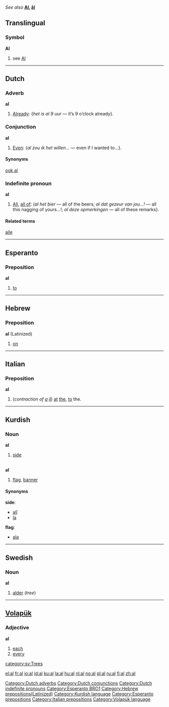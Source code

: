 ''See also'' '''[[Al]], [[ål]]'''

==Translingual==
===Symbol===
'''Al'''
# see [[Al]]


----

==Dutch==

===Adverb===
'''al'''
#[[already|Already]]: {''het is al 9 uur'' — it’s 9 o’clock already}.

===Conjunction===
'''al'''
#[[even|Even]]: {''al zou ik het willen...'' — even if I wanted to...}.

====Synonyms====
[[ook al]]

===Indefinite pronoun===
'''al'''
#[[all|All]], [[all of]]: (''al het bier'' — all of the beers; ''al dat gezeur van jou...!'' — all this nagging of yours...!; ''al deze opmerkingen'' — all of these remarks}.

====Related terms====
[[alle]]

[[Category:Dutch adverbs]]
[[Category:Dutch conjunctions]]
[[Category:Dutch indefinite pronouns]]


----

==Esperanto==
===Preposition===
'''al'''

#[[to]]
[[Category:Esperanto BRO1]]


----

==Hebrew==
===Preposition===
'''al''' (Latinized)

#[[on]]

[[Category:Hebrew prepositions(Latinized)]]


----

==Italian==
===Preposition===
'''al'''

# (''contraction of [[a#Italian|a]] [[il#Italian|il]]'') [[at]] [[the]], [[to]] the.


----

==Kurdish==
===Noun===
'''al''' {{m}}
# [[side]]
<p><br>
'''al''' {{f}}
# [[flag]], [[banner]]

====Synonyms====
'''side''':
*[[alî#Kurdish|alî]]
*[[la#Kurdish|la]]

'''flag''':
*[[ala#Kurdish|ala]]

[[Category:Kurdish language]]


----

==Swedish==
{{sv-noun|gender=Common|al|alen|alar|alarna|als|alens|alars|alarnas}}
===Noun===
'''al'''

#[[alder]] (''tree'')


----
==[[Volapük]]==
===Adjective===
'''al'''

#[[each]]
#[[every]]

[[Category:Esperanto prepositions]]
[[Category:Italian prepositions]]
[[category:sv:Trees]]
[[Category:Volapük language]]

[[el:al]]
[[fr:al]]
[[io:al]]
[[id:al]]
[[ku:al]]
[[la:al]]
[[hu:al]]
[[nl:al]]
[[no:al]]
[[pl:al]]
[[ru:al]]
[[fi:al]]
[[zh:al]]